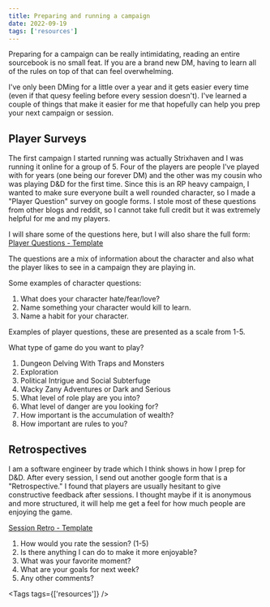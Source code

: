 ```yaml
---
title: Preparing and running a campaign
date: 2022-09-19
tags: ['resources']
---
```


Preparing for a campaign can be really intimidating, reading an entire sourcebook is no small feat. If you are a brand new DM, having to learn all of the rules on top of that can feel overwhelming.

I've only been DMing for a little over a year and it gets easier every time (even if that quesy feeling before every session doesn't). I've learned a couple of things that make it easier for me that hopefully can help you prep your next campaign or session.

## Player Surveys

The first campaign I started running was actually Strixhaven and I was running it online for a group of 5. Four of the players are people I've played with for years (one being our forever DM) and the other was my cousin who was playing D&D for the first time. Since this is an RP heavy campaign, I wanted to make sure everyone built a well rounded character, so I made a "Player Question" survey on google forms. I stole most of these questions from other blogs and reddit, so I cannot take full credit but it was extremely helpful for me and my players.

I will share some of the questions here, but I will also share the full form:
[Player Questions - Template](https://forms.gle/MaGqXgFKErrVCgPi8)

The questions are a mix of information about the character and also what the player likes to see in a campaign they are playing in.

Some examples of character questions:

1. What does your character hate/fear/love?
2. Name something your character would kill to learn.
3. Name a habit for your character.

Examples of player questions, these are presented as a scale from 1-5.

What type of game do you want to play?

1. Dungeon Delving With Traps and Monsters
2. Exploration
3. Political Intrigue and Social Subterfuge
4. Wacky Zany Adventures or Dark and Serious
5. What level of role play are you into?
6. What level of danger are you looking for?
7. How important is the accumulation of wealth?
8. How important are rules to you?

## Retrospectives

I am a software engineer by trade which I think shows in how I prep for D&D. After every session, I send out another google form that is a "Retrospective." I found that players are usually hesitant to give constructive feedback after sessions. I thought maybe if it is anonymous and more structured, it will help me get a feel for how much people are enjoying the game.

[Session Retro - Template](https://forms.gle/PnMUvehLJF3DDMnX6)

1. How would you rate the session? (1-5)
2. Is there anything I can do to make it more enjoyable?
3. What was your favorite moment?
4. What are your goals for next week?
5. Any other comments?

<Tags tags={['resources']} />
